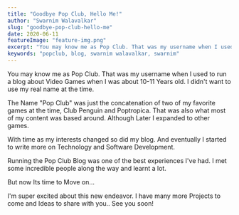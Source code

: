 ```yaml
---
title: "Goodbye Pop Club, Hello Me!"
author: "Swarnim Walavalkar"
slug: "goodbye-pop-club-hello-me"
date: 2020-06-11
featureImage: "feature-img.png"
excerpt: "You may know me as Pop Club. That was my username when I used to run a blog about Video Games when I was about 10-11 Years old. I didn't want to use my real name at the time. The Name Pop Club was just the concatenation of two of my favorite games at the time, Club Penguin and Poptropica. That was also what most of my content was based around. Although Later I expanded to other games.With time as my interests changed so did my blog. And eventually I started to write more on Technology and Software Development."
keywords: "popclub, blog, swarnim walavalkar, swarnim"
---
```


You may know me as Pop Club. That was my username when I used to run a blog about Video Games when I was about 10-11 Years old. I didn't want to use my real name at the time.

The Name "Pop Club" was just the concatenation of two of my favorite games at the time, Club Penguin and Poptropica. That was also what most of my content was based around. Although Later I expanded to other games.

With time as my interests changed so did my blog. And eventually I started to write more on Technology and Software Development.

Running the Pop Club Blog was one of the best experiences I've had. I met some incredible people along the way and learnt a lot.

But now Its time to Move on...

I'm super excited about this new endeavor. I have many more Projects to come and Ideas to share with you.. See you soon!
